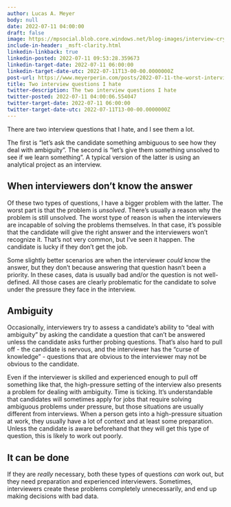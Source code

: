 ```yaml
---
author: Lucas A. Meyer
body: null
date: 2022-07-11 04:00:00
draft: false
image: https://mpsocial.blob.core.windows.net/blog-images/interview-crying.jpg
include-in-header: _msft-clarity.html
linkedin-linkback: true
linkedin-posted: 2022-07-11 09:53:28.359673
linkedin-target-date: 2022-07-11 06:00:00
linkedin-target-date-utc: 2022-07-11T13-00-00.0000000Z
post-url: https://www.meyerperin.com/posts/2022-07-11-the-worst-interview-questions.html
title: Two interview questions I hate
twitter-description: The two interview questions I hate
twitter-posted: 2022-07-11 04:00:06.554047
twitter-target-date: 2022-07-11 06:00:00
twitter-target-date-utc: 2022-07-11T13-00-00.0000000Z
---
```


There are two interview questions that I hate, and I see them a lot.

The first is "let's ask the candidate something ambiguous to see how they deal with ambiguity". The second is "let's give them something unsolved to see if we learn something". A typical version of the latter is using an analytical project as an interview.

## When interviewers don't know the answer

Of these two types of questions, I have a bigger problem with the latter. The worst part is that the problem is _unsolved_. There's usually a reason why the problem is still unsolved. The worst type of reason is when the interviewers are incapable of solving the problems themselves. In that case, it's possible that the candidate will give the right answer and the interviewers won't recognize it. That's not very common, but I've seen it happen. The candidate is lucky if they don't get the job.

Some slightly better scenarios are when the interviewer _could_ know the answer, but they don't because answering that question hasn't been a priority. In these cases, data is usually bad and/or the question is not well-defined. All those cases are clearly problematic for the candidate to solve under the pressure they face in the interview.

## Ambiguity

Occasionally, interviewers try to assess a candidate's ability to "deal with ambiguity" by asking the candidate a question that can't be answered unless the candidate asks further probing questions. That's also hard to pull off - the candidate is nervous, and the interviewer has the "curse of knowledge" - questions that are obvious to the interviewer may not be obvious to the candidate.

Even if the interviewer is skilled and experienced enough to pull off something like that, the high-pressure setting of the interview also presents a problem for dealing with ambiguity. Time is ticking. It's understandable that candidates will sometimes apply for jobs that require solving ambiguous problems under pressure, but those situations are usually different from interviews. When a person gets into a high-pressure situation at work, they usually have a lot of context and at least some preparation. Unless the candidate is aware beforehand that they will get this type of question, this is likely to work out poorly.

## It can be done

If they are *really* necessary, both these types of questions _can_ work out, but they need preparation and experienced interviewers. Sometimes, interviewers create these problems completely unnecessarily, and end up making decisions with bad data. 



